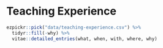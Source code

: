 # Teaching Experience

```r
ezpickr::pick("data/teaching-experience.csv") %>%
  tidyr::fill(-why) %>%
  vitae::detailed_entries(what, when, with, where, why)
```
